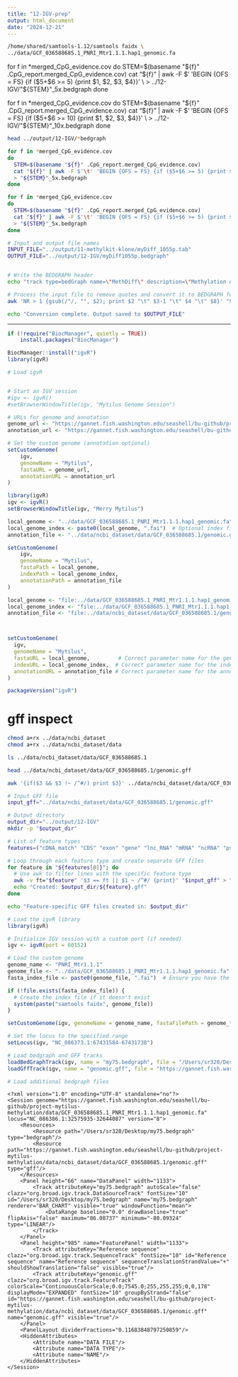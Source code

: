 ```yaml
---
title: "12-IGV-prep"
output: html_document
date: "2024-12-21"
---
```


```bash
/home/shared/samtools-1.12/samtools faidx \
../data/GCF_036588685.1_PNRI_Mtr1.1.1.hap1_genomic.fa
```

for f in *merged_CpG_evidence.cov
do
  STEM=$(basename "${f}" .CpG_report.merged_CpG_evidence.cov)
  cat "${f}" | awk -F $'\t' 'BEGIN {OFS = FS} {if ($5+$6 >= 5) {print $1, $2, $3, $4}}' \
  > ../12-IGV/"${STEM}"_5x.bedgraph
done




for f in *merged_CpG_evidence.cov
do
  STEM=$(basename "${f}" .CpG_report.merged_CpG_evidence.cov)
  cat "${f}" | awk -F $'\t' 'BEGIN {OFS = FS} {if ($5+$6 >= 10) {print $1, $2, $3, $4}}' \
  > ../12-IGV/"${STEM}"_10x.bedgraph
done

```bash
head ../output/12-IGV/*bedgraph
```


```bash
for f in *merged_CpG_evidence.cov
do
  STEM=$(basename "${f}" .CpG_report.merged_CpG_evidence.cov)
  cat "${f}" | awk -F $'\t' 'BEGIN {OFS = FS} {if ($5+$6 >= 5) {print $1, $2, $3, $4}}' \
  > "${STEM}"_5x.bedgraph
done
```




```bash
for f in *merged_CpG_evidence.cov
do
  STEM=$(basename "${f}" .CpG_report.merged_CpG_evidence.cov)
  cat "${f}" | awk -F $'\t' 'BEGIN {OFS = FS} {if ($5+$6 >= 5) {print $1, $2, $3, $4}}' \
  > "${STEM}"_5x.bedgraph
done
```

```bash
# Input and output file names
INPUT_FILE="../output/11-methylkit-klone/myDiff_1055p.tab"
OUTPUT_FILE="../output/12-IGV/myDiff1055p.bedgraph"


# Write the BEDGRAPH header
echo "track type=bedGraph name=\"MethDiff\" description=\"Methylation difference data\"" > "$OUTPUT_FILE"

# Process the input file to remove quotes and convert it to BEDGRAPH format
awk 'NR > 1 {gsub(/"/, "", $2); print $2 "\t" $3-1 "\t" $4 "\t" $8}' "$INPUT_FILE" >> "$OUTPUT_FILE"

echo "Conversion complete. Output saved to $OUTPUT_FILE"
```

---

```r
if (!require("BiocManager", quietly = TRUE))
    install.packages("BiocManager")

BiocManager::install("igvR")
library(igvR)
```

```r
# Load igvR


# Start an IGV session
#igv <- igvR()
#setBrowserWindowTitle(igv, "Mytilus Genome Session")

# URLs for genome and annotation
genome_url <- "https://gannet.fish.washington.edu/seashell/bu-github/project-mytilus-methylation/data/GCF_036588685.1_PNRI_Mtr1.1.1.hap1_genomic.fa"
annotation_url <- "https://gannet.fish.washington.edu/seashell/bu-github/project-mytilus-methylation/data/ncbi_dataset/data/GCF_036588685.1/genomic.gff"

# Set the custom genome (annotation optional)
setCustomGenome(
    igv,
    genomeName = "Mytilus",
    fastaURL = genome_url,
    annotationURL = annotation_url
)
```

```r
library(igvR)
igv <- igvR()
setBrowserWindowTitle(igv, "Merry Mytilus")
```



```r
local_genome <- "../data/GCF_036588685.1_PNRI_Mtr1.1.1.hap1_genomic.fa"
local_genome_index <- paste0(local_genome, ".fai")  # Optional index file
annotation_file <- "../data/ncbi_dataset/data/GCF_036588685.1/genomic.gff3"  # Optional annotation file

setCustomGenome(
    igv,
    genomeName = "Mytilus",
    fastaPath = local_genome,
    indexPath = local_genome_index,
    annotationPath = annotation_file
)
```


```r
local_genome <- "file:../data/GCF_036588685.1_PNRI_Mtr1.1.1.hap1_genomic.fa"
local_genome_index <- "file:../data/GCF_036588685.1_PNRI_Mtr1.1.1.hap1_genomic.fa.fai"
annotation_file <- "file:../data/ncbi_dataset/data/GCF_036588685.1/genomic.gff3"



setCustomGenome(
  igv,
  genomeName = "Mytilus",
  fastaURL = local_genome,         # Correct parameter name for the genome file
  indexURL = local_genome_index,  # Correct parameter name for the index file
  annotationURL = annotation_file # Correct parameter name for the annotation file
)
```

```r
packageVersion("igvR")
```




# gff inspect

```bash
chmod a+rx ../data/ncbi_dataset
chmod a+rx ../data/ncbi_dataset/data
```

```bash
ls ../data/ncbi_dataset/data/GCF_036588685.1
```
```bash
head ../data/ncbi_dataset/data/GCF_036588685.1/genomic.gff
```

```bash
awk '{if($3 && $3 !~ /^#/) print $3}' ../data/ncbi_dataset/data/GCF_036588685.1/genomic.gff | sort | uniq
```

```bash
# Input GFF file
input_gff="../data/ncbi_dataset/data/GCF_036588685.1/genomic.gff"

# Output directory
output_dir="../output/12-IGV"
mkdir -p "$output_dir"

# List of feature types
features=("cDNA_match" "CDS" "exon" "gene" "lnc_RNA" "mRNA" "ncRNA" "pseudogene" "RefSeq" "region" "rRNA" "snoRNA" "snRNA" "transcript" "tRNA")

# Loop through each feature type and create separate GFF files
for feature in "${features[@]}"; do
  # Use awk to filter lines with the specific feature type
  awk -v ft="$feature" '$3 == ft || $1 ~ /^#/ {print}' "$input_gff" > "$output_dir/${feature}.gff"
  echo "Created: $output_dir/${feature}.gff"
done

echo "Feature-specific GFF files created in: $output_dir"
```




```r
# Load the igvR library
library(igvR)

# Initialize IGV session with a custom port (if needed)
igv <- igvR(port = 60152)

# Load the custom genome
genome_name <- "PNRI_Mtr1.1.1"
genome_file <- "../data/GCF_036588685.1_PNRI_Mtr1.1.1.hap1_genomic.fa" # Replace with your local path to the genome file
fasta_index_file <- paste0(genome_file, ".fai")  # Ensure you have the index file generated

if (!file.exists(fasta_index_file)) {
  # Create the index file if it doesn't exist
  system(paste("samtools faidx", genome_file))
}

setCustomGenome(igv, genomeName = genome_name, fastaFilePath = genome_file)

# Set the locus to the specified range
setLocus(igv, "NC_086373.1:67431584-67431738")

# Load bedgraph and GFF tracks
loadBedGraphTrack(igv, name = "my75.bedgraph", file = "/Users/sr320/Desktop/my75.bedgraph", color = "blue", trackHeight = 50)
loadGffTrack(igv, name = "genomic.gff", file = "https://gannet.fish.washington.edu/seashell/bu-github/project-mytilus-methylation/data/ncbi_dataset/data/GCF_036588685.1/genomic.gff")

# Load additional bedgraph files
```


```
<?xml version="1.0" encoding="UTF-8" standalone="no"?>
<Session genome="https://gannet.fish.washington.edu/seashell/bu-github/project-mytilus-methylation/data/GCF_036588685.1_PNRI_Mtr1.1.1.hap1_genomic.fa" locus="NC_086386.1:32575935-32644087" version="8">
    <Resources>
        <Resource path="/Users/sr320/Desktop/my75.bedgraph" type="bedgraph"/>
        <Resource path="https://gannet.fish.washington.edu/seashell/bu-github/project-mytilus-methylation/data/ncbi_dataset/data/GCF_036588685.1/genomic.gff" type="gff"/>
    </Resources>
    <Panel height="66" name="DataPanel" width="1133">
        <Track attributeKey="my75.bedgraph" autoScale="false" clazz="org.broad.igv.track.DataSourceTrack" fontSize="10" id="/Users/sr320/Desktop/my75.bedgraph" name="my75.bedgraph" renderer="BAR_CHART" visible="true" windowFunction="mean">
            <DataRange baseline="0.0" drawBaseline="true" flipAxis="false" maximum="86.08737" minimum="-80.09324" type="LINEAR"/>
        </Track>
    </Panel>
    <Panel height="985" name="FeaturePanel" width="1133">
        <Track attributeKey="Reference sequence" clazz="org.broad.igv.track.SequenceTrack" fontSize="10" id="Reference sequence" name="Reference sequence" sequenceTranslationStrandValue="+" shouldShowTranslation="false" visible="true"/>
        <Track attributeKey="genomic.gff" clazz="org.broad.igv.track.FeatureTrack" colorScale="ContinuousColorScale;0.0;7545.0;255,255,255;0,0,178" displayMode="EXPANDED" fontSize="10" groupByStrand="false" id="https://gannet.fish.washington.edu/seashell/bu-github/project-mytilus-methylation/data/ncbi_dataset/data/GCF_036588685.1/genomic.gff" name="genomic.gff" visible="true"/>
    </Panel>
    <PanelLayout dividerFractions="0.11683848797250859"/>
    <HiddenAttributes>
        <Attribute name="DATA FILE"/>
        <Attribute name="DATA TYPE"/>
        <Attribute name="NAME"/>
    </HiddenAttributes>
</Session>
```

